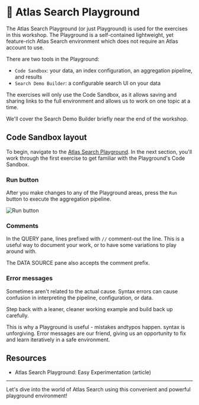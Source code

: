# 📘 Atlas Search Playground

The Atlas Search Playground (or just Playground) is used for the exercises in this workshop.
The Playground is a self-contained lightweight, yet feature-rich Atlas Search environment
which does not require an Atlas account to use.

There are two tools in the Playground:
  * `Code Sandbox`: your data, an index configuration, an aggregation pipeline, and results
  * `Search Demo Builder`: a configurable search UI on your data

The exercises will only use the Code Sandbox, as it allows saving and sharing links to
the full environment and allows us to work on one topic at a time.

We'll cover the Search Demo Builder briefly near the end of the workshop.

## Code Sandbox layout

To begin, navigate to the [Atlas Search Playground](https://search-playground.mongodb.com/).
In the next section, you'll work through the first exercise to get familiar with the
Playground's Code Sandbox.

### Run button

After you make changes to any of the Playground areas, press the `Run` button to execute
the aggregation pipeline.

![Run button](/img/playground_run.png)

### Comments

In the QUERY pane, lines prefixed with `//` comment-out the line. This is a useful way to document your work, or to have some variations to play around with.

The DATA SOURCE pane also accepts the comment prefix.

### Error messages

Sometimes aren't related to the actual cause. Syntax errors can cause confusion in interpreting the pipeline, configuration, or data.

Step back with a leaner, cleaner working example and build back up carefully.

This is why a Playground is useful - mistakes andtypos happen. syntax is unforgiving.
Error messages are our friend, giving us an opportunity to fix and learn iteratively in a safe environment.

## Resources
  * <Link to="https://www.mongodb.com/developer/products/atlas/search-playground-intro/">Atlas Search Playground: Easy Experimentation</Link> (article)

------

Let's dive into the world of Atlas Search using this convenient and powerful playground environment!


